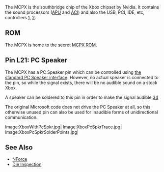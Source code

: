 The MCPX is the southbridge chip of the Xbox chipset by Nvidia. It contains the sound processors ([[APU]] and [[ACI]]) and also the USB, PCI, IDE, etc, controllers [https://web.archive.org/web/20010418214256/http://www.ga-hardware.com:80/preview.cfm?id=NVIDIAMCP], [https://web.archive.org/web/20010410003338/http://www.nvnews.net/previews/mcpx/mcpx.shtml].

== ROM ==

The MCPX is home to the secret [[MCPX ROM]].

== Pin L21: PC Speaker ==

The MCPX has a PC Speaker pin which can be controlled using [https://wiki.osdev.org/PC_Speaker the standard PC Speaker interface].
However, no actual speaker is connected to the pin, so while the signal exists, there will be no audible sound on a stock Xbox.

A speaker can be soldered to this pin in order to make the signal audible [https://www.youtube.com/watch?v=Te4MSskbBEE][https://github.com/0DaveX/beep/]

The original Microsoft code does not drive the PC Speaker at all, so this otherwise unused pin can also be used for inaudible forms of unidirectional communication.



<gallery mode="slideshow">
Image:XboxWithPcSpkr.jpg|'' ''
Image:XboxPcSpkrTrace.jpg|'' ''
Image:XboxPcSpkrSolderPoints.jpg|'' ''
</gallery>

== See Also ==
* [[NForce]]
* [http://siliconpr0n.org/archive/doku.php?id=azonenberg:nvidia:mcpx Die Inspection]